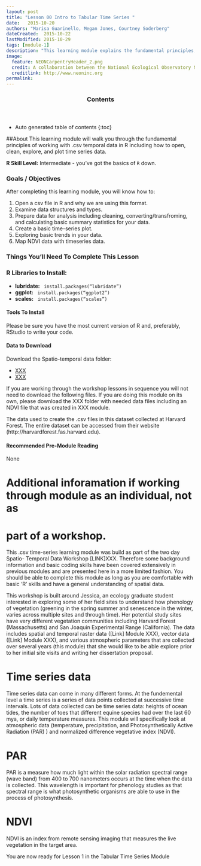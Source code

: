 ```yaml
---
layout: post
title: "Lesson 00 Intro to Tabular Time Series "
date:   2015-10-20
authors: "Marisa Guarinello, Megan Jones, Courtney Soderberg"
dateCreated:  2015-10-22
lastModified: 2015-10-29
tags: [module-1]
description: "This learning module explains the fundamental principles, functions, and metadata that you need to work with tabular (.csv) temporal data in R."
image:
  feature: NEONCarpentryHeader_2.png
  credit: A collaboration between the National Ecological Observatory Network (NEON) and Data Carpentry
  creditlink: http://www.neoninc.org
permalink: 
---
```

<section id="table-of-contents" class="toc">
  <header>
    <h3>Contents</h3>
  </header>
<div id="drawer" markdown="1">
*  Auto generated table of contents
{:toc}
</div>
</section><!-- /#table-of-contents -->

##About
This learning module will walk you through the fundamental principles of working 
with .csv temporal data in R including how to open, clean, explore, and plot 
time series data. 

**R Skill Level:** Intermediate - you've got the basics of `R` down.

<div id="objectives">

<h3>Goals / Objectives</h3>
After completing this learning module, you will know how to:
<ol>
<li>Open a csv file in R and why we are using this format.</li>
<li>Examine data structures and types.</li>
<li>Prepare data for analysis including cleaning, converting/transfroming, and calculating basic summary statistics for your data.</li>
<li>Create a basic time-series plot. </li>
<li>Exploring basic trends in your data. </li>
<li>Map NDVI data with timeseries data. </li>
</ol>

<h3>Things You'll Need To Complete This Lesson</h3>

<h3>R Libraries to Install:</h3>
<ul>
<li><strong>lubridate:</strong> <code> install.packages("lubridate")</code></li>
<li><strong>ggplot:</strong> <code> install.packages("ggplot2")</code></li>
<li><strong>scales:</strong> <code> install.packages("scales")</code></li>

</ul>
<h4>Tools To Install</h4>

Please be sure you have the most current version of R and, preferably,
RStudio to write your code.

<h4>Data to Download</h4>

Download the Spatio-temporal data folder:
<ul>
<li><a href="http://XXX" class="btn btn-success"> XXX</a></li>
<li><a href="{{ site.baseurl }}/XXX" class="btn btn-success"> XXX</a></li>
</ul>
<p>If you are working through the workshop lessons in sequence you will not need
to download the following files. If you are doing this module on its own, please
download the XXX folder with needed data files including an NDVI file that was
created in XXX module. </p>

<p>The data used to create the .csv files in this dataset collected at Harvard 
Forest.  The entire dataset can be accessed from their website (http://harvardforest.fas.harvard.edu).</p>  

<h4>Recommended Pre-Module Reading</h4>
<p> None </p>

</div>


# Additional inforamation if working through module as an individual, not as
# part of a workshop. 
This .csv time-series learning module was build as part of the two day Spatio-
Temporal Data Workshop [LINK]XXX. Therefore some background information and 
basic coding skills have been covered extensively in previous modules and are
presented here in a more limited fashion. You should be able to complete this 
module as long as you are comfortable with basic 'R' skills and have a general
understanding of spatial data.   

This workshop is built around Jessica, an ecology graduate student interested in
exploring some of her field sites to understand how phenology of vegetation 
(greening in the spring summer and senescence in the winter, varies across 
multiple sites and through time). Her potential study sites have very different 
vegetation communities including Harvard Forest (Massachusetts) and San Joaquin Experimental Range (California). The data includes spatial and temporal raster 
data ([Link] Module XXX), vector data ([Link] Module XXX), and various 
atmospheric parameters that are collected over several years (this module) that 
she would like to be able explore prior to her initial site visits and writing 
her dissertation proposal. 

# Time series data
Time series data can come in many different forms.  At the fundemental level a 
time series is a series of data points collected at successive time intervals. 
Lots of data collected can be time series data: heights of ocean tides, the 
number of toes that different equine species had over the last 60 mya, or daily 
temperature measures.  This module will specifically look at atmospheric data 
(temperature, precipitation, and Photosynthetically Active Radiation (PAR) ) and
normalized difference vegetative index (NDVI). 
 
# PAR
PAR is a measure how much light within the solar radiation spectral range 
(wave band) from 400 to 700 nanometers occurs at the time when the data is 
collected.  This wavelength is important for phenology studies as that spectral
range is what photosynthetic organisms are able to use in the process of 
photosynthesis.

# NDVI
NDVI is an index from remote sensing imaging that measures the live vegetation 
in the target area. 
 

You are now ready for Lesson 1 in the Tabular Time Series Module

